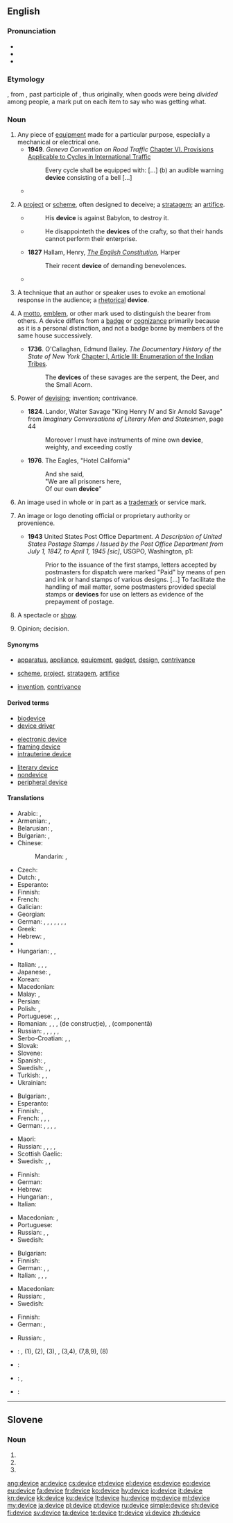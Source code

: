 ==English==

===Pronunciation===
* {{audio|en-us-device.ogg|Audio (US)|lang=en}}
* {{IPA|/dəˈvaɪs/}}
* {{rhymes|aɪs}}

===Etymology===
{{etyl|fro|en}} {{term|devis|lang=fro}}, from {{etyl|la|en}} {{term|divisus|lang=la}}, past participle of {{term|dividere||to divide|lang=la}}, thus originally, when goods were being ''divided'' among people, a mark put on each item to say who was getting what.

===Noun===
{{en-noun}}

# Any piece of [[equipment]] made for a particular purpose, especially a mechanical or electrical one.
#* '''1949'''. ''Geneva Convention on Road Traffic'' [[wikisource:Geneva Convention on Road Traffic#CHAPTER VI. PROVISIONS APPLICABLE TO CYCLES IN INTERNATIONAL TRAFFIC|Chapter VI. Provisions Applicable to Cycles in International Traffic]]
#*: Every cycle shall be equipped with: [...] (b) an audible warning '''device''' consisting of a bell [...]
#* {{quote-magazine|title=A better waterworks|date=2013-06-01|volume=407|issue=8838
|page=5 (Technology Quarterly)|magazine={{w|The Economist}}
|url=http://www.economist.com/news/technology-quarterly/21578526-medical-technology-artificial-kidneys-are-getting-closer-becoming-clinical
|passage=An artificial kidney these days still means a refrigerator-sized dialysis machine. Such '''devices''' mimic the way real kidneys cleanse blood and eject impurities and surplus water as urine.}}
#: {{usex|There are a number of household '''devices''' in a kitchen such as a dishwasher, a garbage disposal, or an electric can opener.|lang=en}}
# A [[project]] or [[scheme]], often designed to deceive; a [[stratagem]]; an [[artifice]].
#* {{RQ:Authorized Version|Jeremiah|51|11}}
#*: His '''device''' is against Babylon, to destroy it.
#* {{RQ:Authorized Version|Job|5|12}}
#*: He disappointeth the '''devices''' of the crafty, so that their hands cannot perform their enterprise.
#* '''1827''' Hallam, Henry, [[s:The English Constitution|''The English Constitution'']], Harper
#*: Their recent '''device''' of demanding benevolences.
#* {{quote-magazine|date=2012-03|author=[[w:Brian Hayes (scientist)|Brian Hayes]]
|title=Pixels or Perish|volume=100|issue=2|page=106
|magazine=[[w:American Scientist|American Scientist]]
|url=http://www.americanscientist.org/issues/pub/pixels-or-perish
|passage=Drawings and pictures are more than mere ornaments in scientific discourse. Blackboard sketches, geological maps, diagrams of molecular structure, astronomical photographs, MRI images, the many varieties of statistical charts and graphs: These pictorial '''devices''' are indispensable tools for presenting evidence, for explaining a theory, for telling a story.}}
# {{context|rhetoric|lang=en}} A technique that an author or speaker uses to evoke an emotional response in the audience; a [[rhetorical]] '''device'''.
# {{senseid|en|heraldry}}{{context|heraldry|lang=en}} A [[motto]], [[emblem]], or other mark used to distinguish the bearer from others. A device differs from a [[badge]] or [[cognizance]] primarily because as it is a personal distinction, and not a badge borne by members of the same house successively.
#* '''1736'''. O'Callaghan, Edmund Bailey. ''The Documentary History of the State of New York'' [[wikisource:The Documentary History of the State of New York/Volume I/Chapter I/Article III|Chapter I, Article III: Enumeration of the Indian Tribes]].
#*: The '''devices''' of these savages are the serpent, the Deer, and the Small Acorn.
# {{context|archaic|lang=en}} Power of [[devising]]; invention; contrivance.
#* '''1824'''. Landor, Walter Savage "King Henry IV and Sir Arnold Savage" from ''Imaginary Conversations of Literary Men and Statesmen'', page 44
#*: Moreover I must have instruments of mine own '''device''', weighty, and exceeding costly
#* '''1976'''. The Eagles, "Hotel California"
#*: And she said,
#*: "We are all prisoners here,
#*: Of our own '''device'''"
# {{context|legal|lang=en}} An image used in whole or in part as a [[trademark]] or service mark.
# {{context|printing|lang=en}} An image or logo denoting official or proprietary authority or provenience.
#* '''1943''' United States Post Office Department. ''A Description of United States Postage Stamps / Issued by the Post Office Department from July 1, 1847, to April 1, 1945 [sic]'', USGPO, Washington, p1:
#*: Prior to the issuance of the first stamps, letters accepted by postmasters for dispatch were marked "Paid" by means of pen and ink or hand stamps of various designs. [...] To facilitate the handling of mail matter, some postmasters provided special stamps or '''devices''' for use on letters as evidence of the prepayment of postage.
# {{context|obsolete|lang=en}} A spectacle or [[show]].
#: {{rfquotek|Beaumont and Fletcher}}
# {{context|obsolete|lang=en}} Opinion; decision.

====Synonyms====
* {{sense|piece of equipment}} [[apparatus]], [[appliance]], [[equipment]], [[gadget]], [[design]], [[contrivance]]
* {{sense|project or scheme}} [[scheme]], [[project]], [[stratagem]], [[artifice]]
* {{sense|obsolete, power of devising}} [[invention]], [[contrivance]]

====Derived terms====
{{top3}}
* [[biodevice]]
* [[device driver]]
{{mid3}}
* [[electronic device]]
* [[framing device]]
* [[intrauterine device]]
{{mid3}}
* [[literary device]]
* [[nondevice]]
* [[peripheral device]]
{{bottom}}

====Translations====
{{trans-top|piece of equipment}}
* Arabic: {{t|ar|أداة|f|tr=adā}}, {{t|ar|جهاز|tr=jihāz}}
* Armenian: {{t|hy|սարք}}, {{t|hy|սարքավորում}}
* Belarusian: {{t|be|прыстасава́нне|n|sc=Cyrl}}, {{t|be|прыла́да|f|sc=Cyrl}}
* Bulgarian: {{t+|bg|устро́йство|n}}, {{t+|bg|приспособле́ние|n}}
* Chinese:
*: Mandarin: {{t|cmn|裝置|sc=Hani}}, {{t+|cmn|装置|tr=zhuāngzhì|sc=Hani}}
* Czech: {{t+|cs|zařízení|n}}
* Dutch: {{t+|nl|toestel}}, {{t+|nl|apparaat}}
* Esperanto: {{t|eo|aparato}}
* Finnish: {{t+|fi|laite}}
* French: {{t+|fr|appareil|m}}
* Galician: {{t+|gl|aparello|m}}
* Georgian: {{t|ka|მექანიზმი|sc=Geor}}
* German: {{t+|de|Gerät|n}}, {{t+|de|Apparat|m}}, {{t+|de|Einheit|f}}, {{t+|de|Instrument|n}}, {{t+|de|Baustein|m}}, {{t+|de|Vorrichtung|f}}, {{t+|de|Einrichtung|f}}, {{t+|de|Hilfsmittel|n}}
* Greek: {{t+|el|συσκευή|f|tr=syskeví}}
* Hebrew: {{t|he|מתקן|m|tr=mitkan}}, {{t|he|מכשיר|m|tr=makhshir}}
* {{trreq|hi}}
* Hungarian: {{t+|hu|készülék}}, {{t+|hu|szerkezet}}, {{t+|hu|gépezet}}
{{trans-mid}}
* Italian: {{t+|it|apparecchio|m}}, {{t|it|congegno|m}}, {{t+|it|dispositivo|m}}, {{t+|it|periferica|f}}
* Japanese: {{t+|ja|装置|tr=そうち, sōchi}}, {{t+|ja|デバイス|tr=debaisu}}
* Korean: {{t+|ko|장치|tr=jangchi|sc=Kore}}
* Macedonian: {{t|mk|у́ред|m|sc=Cyrl}}
* Malay: {{t+|ms|alat}}, {{t|ms|peranti}}
* Persian: {{t|fa|افزاره|tr=afzáre}}
* Polish: {{t+|pl|urządzenie|n}}, {{t+|pl|przyrząd|m}}
* Portuguese: {{t+|pt|aparelho}}, {{t+|pt|dispositivo|m}}, {{t+|pt|aparato}}
* Romanian: {{t+|ro|aparat|n}}, {{t+|ro|piesă|f}}, {{t|ro|dispozitiv|n}}, {{t+|ro|element|n}} (de construcție), {{t|ro|componentă|f}}, {{t|ro|unitate|f}} (componentă)
* Russian: {{t+|ru|устро́йство|n}}, {{t+|ru|приспособле́ние|n}}, {{t|ru|дева́йс|m}}, {{t+|ru|га́джет|m|sc=Cyrl}}, {{t+|ru|аппара́т|m|sc=Cyrl}}, {{t+|ru|механи́зм|m|sc=Cyrl}}
* Serbo-Croatian: {{t|sh|уређај|m|sc=Cyrl}}, {{t|sh|uređaj|m}},
* Slovak: {{t|sk|zariadenie|n}}
* Slovene: {{t+|sl|naprava|f}}
* Spanish: {{t+|es|dispositivo|m}}, {{t+|es|mecanismo|m}}
* Swedish: {{t+|sv|apparat|c}}, {{t+|sv|redskap|n}}, {{t+|sv|husgeråd|n}}
* Turkish: {{t+|tr|aygıt}}, {{t+|tr|alet}}, {{t+|tr|cihaz}}
* Ukrainian: {{t+|uk|пристрі́й|m}}
{{trans-bottom}}

{{trans-top|project, stratagem, artifice}}
* Bulgarian: {{t+|bg|план|m}}, {{t+|bg|прое́кт|m}}
* Esperanto: {{t|eo|intrigo}}
* Finnish: {{t+|fi|suunnitelma}}, {{t+|fi|juoni}}
* French: {{t+|fr|stratagème|m}}, {{t+|fr|ruse|f}}, {{t+|fr|manœuvre|f}}, {{t+|fr|artifice|m}}
* German: {{t+|de|Instrument|n}}, {{t+|de|Kunstgriff|m}}, {{t+|de|Vorrichtung|f}}, {{t+|de|Einrichtung|f}}, {{t+|de|Hilfsmittel|n}}
{{trans-mid}}
* Maori: {{t|mi|nuka}}
* Russian: {{t+|ru|план|m|sc=Cyrl}}, {{t+|ru|прое́кт|m|tr=proɛ́kt|sc=Cyrl}}, {{t+|ru|схе́ма|f|sc=Cyrl}}, {{t+|ru|зате́я|f|sc=Cyrl}}, {{t+|ru|уло́вка|f|sc=Cyrl}}
* Scottish Gaelic: {{t|gd|cleas|m}}
* Swedish: {{t+|sv|plan|c}}, {{t|sv|föresats|c}}, {{t+|sv|knep|n}}
{{trans-bottom}}

{{trans-top|rhetorical device}}
* Finnish: {{t|fi|tehokeino}}
* German: {{t+|de|Hilfsmittel|n}}
* Hebrew: {{t+|he|אמצעי רטורי|m|tr=emca'í retóri|sc=Hebr}}
* Hungarian: {{t+|hu|eszköz}}, {{t+|hu|mód}}
* Italian: {{t+|it|procedimento|m}}
{{trans-mid}}
* Macedonian: {{t|mk|фигу́ра|f|sc=Cyrl}}, {{t|mk|сре́дство|n|sc=Cyrl}}
* Portuguese: {{t+|pt|dispositivo|m}}
* Russian: {{t+|ru|приём|m|sc=Cyrl}}, {{t+|ru|фигу́ра|f|sc=Cyrl}}, {{t+|ru|сре́дство|n|sc=Cyrl}}
* Swedish: {{t|sv|retorisk figur|c}}
{{trans-bottom}}

{{trans-top|heraldry: personal motto or emblem}}
* Bulgarian: {{t+|bg|девиз|m}}
* Finnish: {{t+|fi|tunnus}}
* German: {{t+|de|Motto|n}}, {{t+|de|Emblem|n}}, {{t+|de|Devise|f}}
* Italian: {{t+|it|emblema|m}}, {{t|it|coccarda|f}}, {{t+|it|motto|m}}, {{t|it|inscrizione|f}}
{{trans-mid}}
* Macedonian: {{t|mk|девиза|f|tr=devíza|sc=Cyrl}}
* Russian: {{t+|ru|деви́з|m|sc=Cyrl}} {{qualifier|motto}}, {{t+|ru|эмбле́ма|f|sc=Cyrl}}
* Swedish: {{t+|sv|devis|c}}
{{trans-bottom}}

{{trans-top|obsolete: power of devising}}
{{trans-mid}}
{{trans-bottom}}

{{trans-top|law: image used in whole or part as a trademark or service mark}}
* Finnish: {{t+|fi|tunnusmerkki}}
* German: {{t+|de|Emblem|n}}, {{t+|de|Marke|f}}
{{trans-mid}}
* Russian: {{t+|ru|эмбле́ма|f|sc=Cyrl}}, {{t+|ru|ма́рка|f|sc=Cyrl}}
{{trans-bottom}}

{{trans-top|printing: image denoting authority or provenience}}
{{trans-mid}}
{{trans-bottom}}

{{trans-top|obsolete: spectacle or show}}
{{trans-mid}}
{{trans-bottom}}

{{trans-top|obsolete: opinion; decision}}
{{trans-mid}}
{{trans-bottom}}

{{checktrans-top}}
* {{ttbc|el}}: {{t+|el|επινόημα|n|tr=epinoema|sc=Grek}}, {{t+|el|τέχνασμα|n|tr=tekhnasma|sc=Grek}} (1), {{t+|el|μεταφορά|f|tr=metafora|sc=Grek}} (2), {{t+|el|σήμα|n|tr=sema|sc=Grek}} (3), {{t+|el|έμβλημα|n|tr=emvlema|sc=Grek}}, {{t+|el|οικόσημο|n|tr=oikosemo|sc=Grek}} (3,4), {{t+|el|συσκευή|f|tr=siskeve|sc=Grek}} (7,8,9), {{t+|el|μηχανισμός|m|tr=mekhanismos|sc=Grek}} (8)
{{trans-mid}}
* {{ttbc|no}}: {{t|no|innretning}}
* {{ttbc|pt}}: {{t+|pt|aparelho|m}}, {{t+|pt|dispositivo|m}}
* {{ttbc|th}}: {{t+|th|เครื่องมือ|sc=Thai|tr=krêuang meu}}
{{trans-bottom}}

----

==Slovene==

===Noun===
{{head|sl|noun form|g=f}}

# {{sl-form-noun|g|s|devica}}
# {{sl-form-noun|n|p|devica}}
# {{sl-form-noun|a|p|devica}}

[[ang:device]]
[[ar:device]]
[[cs:device]]
[[et:device]]
[[el:device]]
[[es:device]]
[[eo:device]]
[[eu:device]]
[[fa:device]]
[[fr:device]]
[[ko:device]]
[[hy:device]]
[[io:device]]
[[it:device]]
[[kn:device]]
[[kk:device]]
[[ku:device]]
[[lt:device]]
[[hu:device]]
[[mg:device]]
[[ml:device]]
[[my:device]]
[[ja:device]]
[[pl:device]]
[[pt:device]]
[[ru:device]]
[[simple:device]]
[[sh:device]]
[[fi:device]]
[[sv:device]]
[[ta:device]]
[[te:device]]
[[tr:device]]
[[vi:device]]
[[zh:device]]